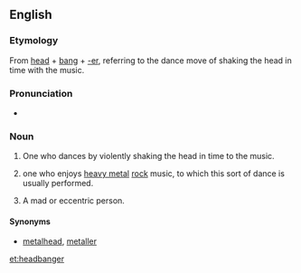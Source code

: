 ==English==
===Etymology===
{{wikipedia|headbanging}}
From [[head]] + [[bang]] + [[-er]], referring to the dance move of shaking the head in time with the music.

===Pronunciation===
*{{audio|en-us-headbanger.ogg|Audio (US)|lang=en}}

===Noun===
{{en-noun}}
# One who dances by violently shaking the head in time to the music.
# {{context|by extension|lang=en}} one who enjoys [[heavy metal]] [[rock]] music, to which this sort of dance is usually performed.
# A mad or eccentric person.

====Synonyms====
* {{sense|heavy metal fan}} [[metalhead]], [[metaller]]

[[et:headbanger]]